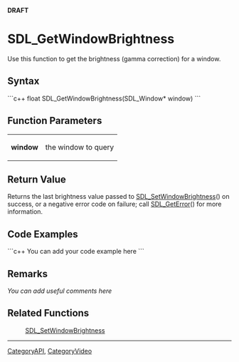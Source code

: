 <!-- pragma section-numbers off -->
<!-- pragma camelcase off -->
'''DRAFT'''

= SDL_GetWindowBrightness =
Use this function to get the brightness (gamma correction) for a window.


== Syntax ==
```c++
float SDL_GetWindowBrightness(SDL_Window* window)
```

== Function Parameters ==
{|
|'''window'''
|the window to query
|}

== Return Value ==
Returns the last brightness value passed to [[SDL_SetWindowBrightness]]() on success, or a negative error code on failure; call [[SDL_GetError]]() for more information.

== Code Examples ==
```c++
You can add your code example here
```

== Remarks ==
''You can add useful comments here''

== Related Functions ==
:[[SDL_SetWindowBrightness]]

----
[[CategoryAPI]], [[CategoryVideo]]

